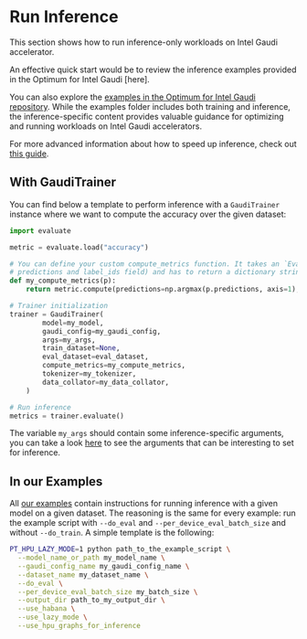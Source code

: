<!---
Copyright 2023 The HuggingFace Team. All rights reserved.

Licensed under the Apache License, Version 2.0 (the "License");
you may not use this file except in compliance with the License.
You may obtain a copy of the License at

    http://www.apache.org/licenses/LICENSE-2.0

Unless required by applicable law or agreed to in writing, software
distributed under the License is distributed on an "AS IS" BASIS,
WITHOUT WARRANTIES OR CONDITIONS OF ANY KIND, either express or implied.
See the License for the specific language governing permissions and
limitations under the License.
-->

# Run Inference

This section shows how to run inference-only workloads on Intel Gaudi accelerator.

An effective quick start would be to review the inference examples provided in the Optimum for Intel Gaudi
[here].

You can also explore the 
[examples in the Optimum for Intel Gaudi repository]((https://github.com/huggingface/optimum-habana/tree/v1.20-release/examples)).
While the examples folder includes both training and inference, the inference-specific content
provides valuable guidance for optimizing and running workloads on Intel Gaudi accelerators.

For more advanced information about how to speed up inference, check out [this guide](../usage_guides/accelerate_inference).


## With GaudiTrainer

You can find below a template to perform inference with a `GaudiTrainer` instance where we want to compute the accuracy over the given dataset:

```python
import evaluate

metric = evaluate.load("accuracy")

# You can define your custom compute_metrics function. It takes an `EvalPrediction` object (a namedtuple with a
# predictions and label_ids field) and has to return a dictionary string to float.
def my_compute_metrics(p):
    return metric.compute(predictions=np.argmax(p.predictions, axis=1), references=p.label_ids)

# Trainer initialization
trainer = GaudiTrainer(
        model=my_model,
        gaudi_config=my_gaudi_config,
        args=my_args,
        train_dataset=None,
        eval_dataset=eval_dataset,
        compute_metrics=my_compute_metrics,
        tokenizer=my_tokenizer,
        data_collator=my_data_collator,
    )

# Run inference
metrics = trainer.evaluate()
```

The variable `my_args` should contain some inference-specific arguments, you can take a look [here](https://huggingface.co/docs/transformers/main/en/main_classes/trainer#transformers.TrainingArguments.set_evaluate) to see the arguments that can be interesting to set for inference.


## In our Examples

All [our examples](https://github.com/huggingface/optimum-habana/tree/v1.20-release/examples) contain instructions for running inference with a given model on a given dataset.
The reasoning is the same for every example: run the example script with `--do_eval` and `--per_device_eval_batch_size` and without `--do_train`.
A simple template is the following:
```bash
PT_HPU_LAZY_MODE=1 python path_to_the_example_script \
  --model_name_or_path my_model_name \
  --gaudi_config_name my_gaudi_config_name \
  --dataset_name my_dataset_name \
  --do_eval \
  --per_device_eval_batch_size my_batch_size \
  --output_dir path_to_my_output_dir \
  --use_habana \
  --use_lazy_mode \
  --use_hpu_graphs_for_inference
```
